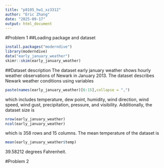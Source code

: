 ```yaml
---
title: "p8105_hw1_xz3312"
author: "Eric Zhang"
date: "2025-09-17"
output: html_document
---
```

#Problem 1
##Loading package and dataset
```r
install.packages("moderndive")
library(moderndive)
data("early_january_weather")
skimr::skim(early_january_weather)
```

##Dataset description
The dataset early january weather shows hourly weather observations of Newark in January 2013. The dataset describes Newark weather conditions using variables
```r
paste(names(early_january_weather)[6:15],collapse = ",")
```
which includes temperature, dew point, humidity, wind direction, wind speed, wind gust, precipitation, pressure, and visibility. Additionally, the dataset size is
```r
nrow(early_january_weather)
ncol(early_january_weather)
```
which is 358 rows and 15 columns. The mean temperature of the dataset is
```r
mean(early_january_weather$temp)
```
39.58212 degrees Fahrenheit.

#Problem 2







